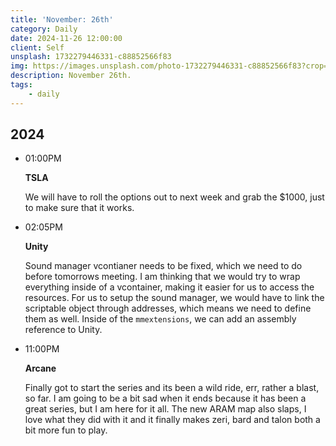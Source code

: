 ```yaml
---
title: 'November: 26th'
category: Daily
date: 2024-11-26 12:00:00
client: Self
unsplash: 1732279446331-c88852566f83
img: https://images.unsplash.com/photo-1732279446331-c88852566f83?crop=entropy&cs=srgb&fm=jpg&ixid=MnwzNjM5Nzd8MHwxfHJhbmRvbXx8fHx8fHx8fDE2ODE3NDg2ODY&ixlib=rb-4.0.3&q=85
description: November 26th.
tags:
    - daily
---
```



## 2024

-   01:00PM

    **TSLA**

    We will have to roll the options out to next week and grab the $1000, just to make sure that it works.

-   02:05PM

    **Unity**

    Sound manager vcontianer needs to be fixed, which we need to do before tomorrows meeting.
    I am thinking that we would try to wrap everything inside of a vcontainer, making it easier for us to access the resources.
    For us to setup the sound manager, we would have to link the scriptable object through addresses, which means we need to define them as well.
    Inside of the `mmextensions`, we can add an assembly reference to Unity.

-   11:00PM

    **Arcane**

    Finally got to start the series and its been a wild ride, err, rather a blast, so far.
    I am going to be a bit sad when it ends because it has been a great series, but I am here for it all.
    The new ARAM map also slaps, I love what they did with it and it finally makes zeri, bard and talon both a bit more fun to play.

<Adsense />